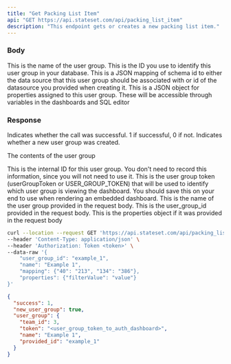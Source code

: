 ```yaml
---
title: "Get Packing List Item"
api: "GET https://api.stateset.com/api/packing_list_item"
description: "This endpoint gets or creates a new packing list item."
---
```


### Body

<ParamField body="name" type="string">
  This is the name of the user group.
</ParamField>

<ParamField body="user_group_id" type="string">
  This is the ID you use to identify this user group in your database.
</ParamField>

<ParamField body="mapping" type="object">
  This is a JSON mapping of schema id to either the data source that this user group should be
  associated with or id of the datasource you provided when creating it.
</ParamField>

<ParamField body="properties" type="object">
  This is a JSON object for properties assigned to this user group. These will be accessible through
  variables in the dashboards and SQL editor
</ParamField>

### Response

<ResponseField name="success" type="number">
  Indicates whether the call was successful. 1 if successful, 0 if not.
</ResponseField>

<ResponseField name="new_user_group" type="boolean">
  Indicates whether a new user group was created.
</ResponseField>

<ResponseField name="user_group" type="object">

The contents of the user group

<Expandable title="Toggle object">

<ResponseField name="team_id" type="number">
  This is the internal ID for this user group. You don't need to record this information, since
  you will not need to use it.
</ResponseField>

<ResponseField name="token" type="string">
  This is the user group token (userGroupToken or USER_GROUP_TOKEN) that will be used to identify
  which user group is viewing the dashboard. You should save this on your end to use when rendering
  an embedded dashboard.
</ResponseField>

<ResponseField name="name" type="string">
  This is the name of the user group provided in the request body.
</ResponseField>

<ResponseField name="provided_id" type="string">
  This is the user_group_id provided in the request body.
</ResponseField>

<ResponseField name="properties" type="JSON or null">
  This is the properties object if it was provided in the request body
</ResponseField>

</Expandable>

</ResponseField>

<RequestExample>

```bash Example Request
curl --location --request GET 'https://api.stateset.com/api/packing_list_item' \
--header 'Content-Type: application/json' \
--header 'Authorization: Token <token>' \
--data-raw '{
    "user_group_id": "example_1",
    "name": "Example 1",
    "mapping": {"40": "213", "134": "386"},
    "properties": {"filterValue": "value"}
}'
```

</RequestExample>

<ResponseExample>

```json Response
{
  "success": 1,
  "new_user_group": true,
  "user_group": {
    "team_id": 3,
    "token": "<user_group_token_to_auth_dashboard>",
    "name": "Example 1",
    "provided_id": "example_1"
  }
}
```

</ResponseExample>
